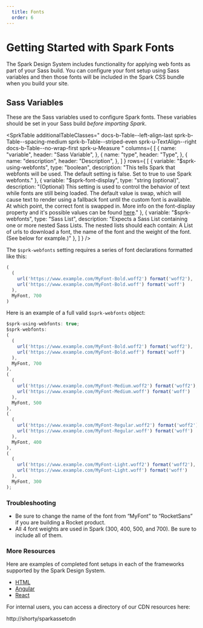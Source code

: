 ```yaml
---
  title: Fonts
  order: 6
---
```



# Getting Started with Spark Fonts

The Spark Design System includes functionality for
applying web fonts as part of your Sass build.
You can configure your font setup using Sass
variables and then those fonts will be included
in the Spark CSS bundle when you build your site.

## Sass Variables

These are the Sass variables used to configure
Spark fonts. These variables should be set in
your Sass build *before importing Spark*.

<SprkTable
additionalTableClasses="
  docs-b-Table--left-align-last
  sprk-b-Table--spacing-medium
  sprk-b-Table--striped-even
  sprk-u-TextAlign--right
  docs-b-Table--no-wrap-first
  sprk-u-Measure
"
columns={
  [
    {
      name: "variable",
      header: "Sass Variable",
    },
    {
      name: "type",
      header: "Type",
    },
    {
      name: "description",
      header: "Description",
    },
  ]
}
rows={
[
  {
    variable: "$sprk-using-webfonts",
    type: "boolean",
    description: "This tells Spark that webfonts will be used. The default setting is false. Set to true to use Spark webfonts."
  },
  {
    variable: "$sprk-font-display",
    type: "string (optional)",
    description: "(Optional) This setting is used to control the behavior of text while fonts are still being loaded. The default value is swap, which will cause text to render using a fallback font until the custom font is available. At which point, the correct font is swapped in. More info on the font-display property and it's possible values can be found [here](https://developer.mozilla.org/en-US/docs/Web/CSS/@font-face/font-display)."
  },
  {
    variable: "$sprk-webfonts",
    type: "Sass List",
    description: "Expects a Sass List containing one or more nested Sass Lists. The nested lists should each contain: A List of urls to download a font, the name of the font and the weight of the font. (See below for example.)"
  },
]
}
/>

The `$sprk-webfonts` setting requires a series of font declarations formatted like this:

```javascript
(
  (
    url('https://www.example.com/MyFont-Bold.woff2') format('woff2'),
    url('https://www.example.com/MyFont-Bold.woff') format('woff')
  ),
  MyFont, 700
)
```

Here is an example of a full valid `$sprk-webfonts` object:

```javascript
$sprk-using-webfonts: true;
$sprk-webfonts:
(
  (
    url('https://www.example.com/MyFont-Bold.woff2') format('woff2'),
    url('https://www.example.com/MyFont-Bold.woff') format('woff')
  ),
  MyFont, 700
),
(
  (
    url('https://www.example.com/MyFont-Medium.woff2') format('woff2'),
    url('https://www.example.com/MyFont-Medium.woff') format('woff')
  ),
  MyFont, 500
),
(
  (
    url('https://www.example.com/MyFont-Regular.woff2') format('woff2'),
    url('https://www.example.com/MyFont-Regular.woff') format('woff')
  ),
  MyFont, 400
),
(
  (
    url('https://www.example.com/MyFont-Light.woff2') format('woff2'),
    url('https://www.example.com/MyFont-Light.woff') format('woff')
  ),
  MyFont, 300
);
```

### Troubleshooting

* Be sure to change the name of the font from “MyFont” to “RocketSans” if you are building a Rocket product.
* All 4 font weights are used in Spark (300, 400, 500, and 700). Be sure to include all of them.

### More Resources

Here are examples of completed font setups in each of the frameworks supported by the Spark Design System.

- [HTML](https://github.com/sparkdesignsystem/spark-starter-html/blob/master/src/style.scss)
- [Angular](https://github.com/sparkdesignsystem/spark-starter-angular/blob/master/src/styles.scss)
- [React](https://github.com/sparkdesignsystem/spark-starter-react/blob/master/src/styles.scss)

For internal users, you can access a directory of our CDN resources here:

http://shorty/sparkassetcdn